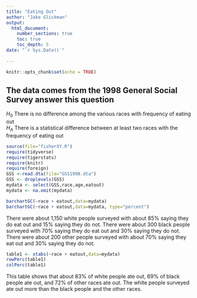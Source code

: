 ```yaml
---
title: "Eating Out"
author: "Jake Glickman"
output: 
  html_document:
    number_sections: true
    toc: true
    toc_depth: 5
date: "`r Sys.Date()`"    
    
---
```


```r
knitr::opts_chunk$set(echo = TRUE)
```

## The data comes from the 1998 General Social Survey answer this question

$H_0$ There is no difference among the various races with frequency of eating out  
$H_A$ There is a statistical difference between at least two races with the frequency of eating out  


```r
source(file="fisherXY.R")
require(tidyverse)
require(tigerstats)
require(knitr)
require(foreign)
GSS <-read.dta(file="GSS1998.dta")
GSS <- droplevels(GSS)
mydata <- select(GSS,race,age,eatout)
mydata <- na.omit(mydata)
```


```r
barchartGC(~race + eatout,data=mydata)
barchartGC(~race + eatout,data=mydata, type="percent")

```

There were about 1,150 white people surveyed with about 85% saying they do eat out and 15% saying they do not. There were about 300 black people surveyed with 70% saying they do eat out and 30% saying they do not. There were about 200 other people surveyed with about 70% saying they eat out and 30% saying they do not.


```r
table1 <- xtabs(~race + eatout,data=mydata)
rowPerc(table1)
colPerc(table1)
```

This table shows that about 83% of white people ate out, 69% of black people ate out, and 72% of other races ate out. The white people surveyed ate out more than the black people and the other races.
